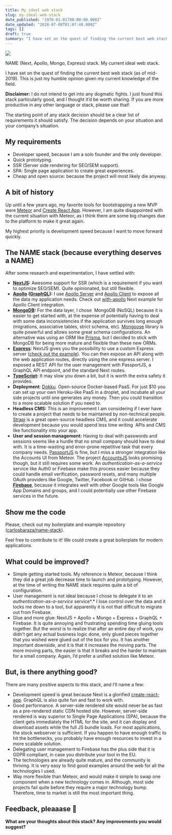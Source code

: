```yaml
---
title: My ideal web stack
slug: my-ideal-web-stack
date_published: "1970-01-01T00:00:00.000Z"
date_updated: "2020-07-08T01:07:48.000Z"
tags: []
draft: true
summary: "I have set on the quest of finding the current best web stack (as of mid-2019). This is just my humble opinion given my current knowledge…"
---
```


![](/content/images/downloaded_images/My-ideal-web-stack/1-whcTChgJd5EZB3vkx5HsNg.png)

NAME (Next, Apollo, Mongo, Express) stack. My current ideal web stack.

I have set on the quest of finding the current best web stack (as of mid-2019). This is just my humble opinion given my current knowledge of the field.

**Disclaimer:** I do not intend to get into any dogmatic fights. I just found this stack particularly good, and I thought it’d be worth sharing. If you are more productive in any other language or stack, please use that!

The starting point of any stack decision should be a clear list of requirements it should satisfy. The decision depends on your situation and your company’s situation.

## My requirements

- Developer speed, because I am a solo founder and the only developer.
- Quick prototyping.
- SSR (Server side rendering for SEO/SEM support).
- SPA: Single page application to create great experiences.
- Cheap and open source: because the project will most likely die anyway.

## A bit of history

Up until a few years ago, my favorite tools for bootstrapping a new MVP were [Meteor](https://www.meteor.com/) and [Create React App](https://github.com/facebook/create-react-app). However, I am quite disappointed with the current situation with Meteor, as I think there are some big changes due to the platform to make it great again.

My highest priority is development speed because I want to move forward quickly.

## The NAME stack (because everything deserves a NAME)

After some research and experimentation, I have settled with:

- [**NextJS**](https://nextjs.org/)**:** Awesome support for SSR (which is a requirement if you want to optimize SEO/SEM). Quite opinionated, but still flexible.
- [**Apollo**](https://www.apollographql.com/) **(**[**GraphQL**](https://graphql.org/)**):** I use [Apollo Server](https://github.com/apollographql/apollo-server) and [Apollo Client](https://github.com/apollographql/apollo-client) to expose all the data my application needs. Check out [with-apollo](https://github.com/zeit/next.js/tree/canary/examples/with-apollo) Next example for Apollo Client integration.
- [**MongoDB**](https://www.mongodb.com/)**:** For the data layer, I chose  MongoDB (NoSQL) because it is easier to get started with, at the expense of potentially having to deal with some data inconsistencies if the application survives long enough (migrations, associative tables, strict schema, etc). [Mongoose](https://mongoosejs.com/) library is quite powerful and allows some great schema configurations. An alternative was using an ORM like [Prisma](https://www.prisma.io/), but I decided to stick with MongoDB for being more mature and flexible than these new ORMs.
- [**Express**](https://expressjs.com/): NextJS gives you the possibility to use a custom Express server ([check out the example](https://github.com/zeit/next.js/tree/canary/examples/custom-server-express)). You can then expose an API along with the web application routes, directly using the one express server. I exposed a REST API for the user management with PassportJS, a GraphQL API endpoint, and the standard Next routes.
- [**TypeScript**](https://www.typescriptlang.org/)**:** It may slow you down a bit, but it is worth the extra safety it provides.
- **Deployment**: [Dokku](https://github.com/dokku/dokku). Open-source Docker-based PaaS. For just $10 you can set up your own Heroku-like PaaS in a droplet, and incubate all your side projects until one generates any money. Then you could transition to a more scalable solution if you need to.
- **Headless CMS:** This is an improvement I am considering if I ever have to create a project that needs to be maintained by non-technical people. [Strapi](https://strapi.io) is a great open-source headless CMS, and it could accelerate development because you would spend less time writing  APIs and CMS like functionality into your app.
- **User and session management:** Having to deal with passwords and sessions seems like a hurdle that no small company should have to deal with. It is a time-wasting and error-prone repetitive task that every company needs. [PassportJS](http://www.passportjs.org/) is fine, but I miss a stronger integration like the Accounts UI from Meteor. The project [AccountsJS](https://github.com/accounts-js/accounts) looks promising though, but it still requires some work. An _authentication-as-a-service_ service like Auth0 or Firebase make this process easier because they could handle email verification, password resets, and many multiple OAuth providers like Google, Twitter, Facebook or GitHub. I chose [**Firebase**](https://firebase.google.com/), because it integrates well with other Google tools like Google App Domains and groups, and I could potentially use other Firebase services in the future.

## Show me the code

Please, check out my boilerplate and example repository ([carlosbaraza/name-stack](https://github.com/carlosbaraza/name-stack)).

Feel free to contribute to it! We could create a great boilerplate for modern applications.

## What could be improved?

- Simple getting started tools. My reference is Meteor, because I think they did a great job decrease time to launch and prototyping. However, at the time of writing the NAME stack requires quite a bit of configuration.
- User management is not ideal because I chose to delegate it to an _authentication-as-a-service_ service*.* I lose control over the data and it locks me down to a tool, but apparently it is not that difficult to migrate out from Firebase.
- Glue and more glue: NextJS + Apollo + Mongo + Express + GraphQL + Firebase. It is quite annoying and frustrating spending time gluing tools together. But the worst is to realize that after an entire day of work, you didn’t get any actual business logic done, only glued pieces together that you wished were glued out of the box for you. It has another important downside, and it is that it increases the moving parts. The more moving parts, the easier is that it breaks and the harder to maintain for a small company. Again, I’d prefer a unified solution like Meteor.

## But, is there anything good?

There are many positive aspects to this stack, and I’ll name a few:

- Development speed is great because Next is a glorified [create-react-app](https://github.com/facebook/create-react-app). GraphQL is also quite fun and fast to work with.
- Good performance. A server-side rendered site would never be as fast as a pre-rendered static CDN hosted site. However, server-side rendered is way superior to Single Page Applications (SPA), because the client gets immediately the HTML for the site, and it can display and download assets while the full JS bundle loads. For most applications, the stock webserver is sufficient. If you happen to have enough traffic to hit the bottlenecks, you probably have enough resources to invest in a more scalable solution.
- Delegating user management to Firebase has the plus side that it is GDPR compliant, in case you distribute your tool in the EU.
- The technologies are already quite mature, and the community is thriving. It is very easy to find good examples around the web for all the technologies I used.
- Way more flexible than Meteor, and would make it simple to swap one component when a new technology comes in. Although, most side projects fail quite before they require a major technology bump. Therefore, time to market is still the most important thing.

## Feedback, pleaaase 🥺

**What are your thoughts about this stack? Any improvements you would suggest?**
